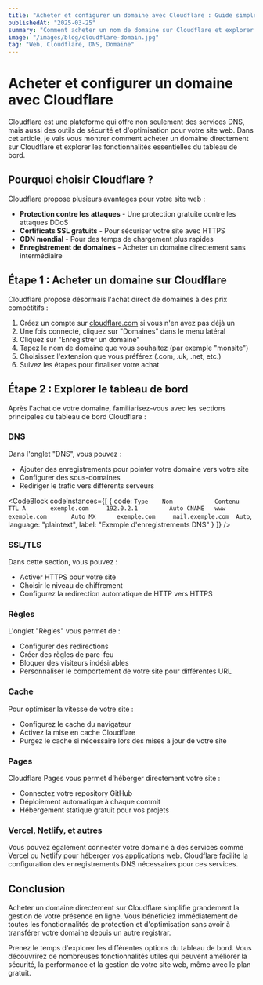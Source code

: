 ```yaml
---
title: "Acheter et configurer un domaine avec Cloudflare : Guide simple"
publishedAt: "2025-03-25"
summary: "Comment acheter un nom de domaine sur Cloudflare et explorer les fonctionnalités essentielles du tableau de bord."
image: "/images/blog/cloudflare-domain.jpg"
tag: "Web, Cloudflare, DNS, Domaine"
---
```


# Acheter et configurer un domaine avec Cloudflare

Cloudflare est une plateforme qui offre non seulement des services DNS, mais aussi des outils de sécurité et d'optimisation pour votre site web. Dans cet article, je vais vous montrer comment acheter un domaine directement sur Cloudflare et explorer les fonctionnalités essentielles du tableau de bord.

## Pourquoi choisir Cloudflare ?

Cloudflare propose plusieurs avantages pour votre site web :

- **Protection contre les attaques** - Une protection gratuite contre les attaques DDoS
- **Certificats SSL gratuits** - Pour sécuriser votre site avec HTTPS
- **CDN mondial** - Pour des temps de chargement plus rapides
- **Enregistrement de domaines** - Acheter un domaine directement sans intermédiaire

## Étape 1 : Acheter un domaine sur Cloudflare

Cloudflare propose désormais l'achat direct de domaines à des prix compétitifs :

1. Créez un compte sur [cloudflare.com](https://www.cloudflare.com) si vous n'en avez pas déjà un
2. Une fois connecté, cliquez sur "Domaines" dans le menu latéral
3. Cliquez sur "Enregistrer un domaine"
4. Tapez le nom de domaine que vous souhaitez (par exemple "monsite")
5. Choisissez l'extension que vous préférez (.com, .uk, .net, etc.)
6. Suivez les étapes pour finaliser votre achat

## Étape 2 : Explorer le tableau de bord

Après l'achat de votre domaine, familiarisez-vous avec les sections principales du tableau de bord Cloudflare :

### DNS

Dans l'onglet "DNS", vous pouvez :
- Ajouter des enregistrements pour pointer votre domaine vers votre site
- Configurer des sous-domaines
- Rediriger le trafic vers différents serveurs

<CodeBlock
  codeInstances={[
    {
      code: `Type    Nom            Contenu            TTL
A       exemple.com     192.0.2.1         Auto
CNAME   www             exemple.com       Auto
MX      exemple.com     mail.exemple.com  Auto`,
      language: "plaintext",
      label: "Exemple d'enregistrements DNS"
    }
  ]}
/>

### SSL/TLS

Dans cette section, vous pouvez :
- Activer HTTPS pour votre site
- Choisir le niveau de chiffrement
- Configurez la redirection automatique de HTTP vers HTTPS

### Règles

L'onglet "Règles" vous permet de :
- Configurer des redirections
- Créer des règles de pare-feu
- Bloquer des visiteurs indésirables
- Personnaliser le comportement de votre site pour différentes URL

### Cache

Pour optimiser la vitesse de votre site :
- Configurez le cache du navigateur
- Activez la mise en cache Cloudflare
- Purgez le cache si nécessaire lors des mises à jour de votre site

### Pages

Cloudflare Pages vous permet d'héberger directement votre site :
- Connectez votre repository GitHub
- Déploiement automatique à chaque commit
- Hébergement statique gratuit pour vos projets

### Vercel, Netlify, et autres

Vous pouvez également connecter votre domaine à des services comme Vercel ou Netlify pour héberger vos applications web. Cloudflare facilite la configuration des enregistrements DNS nécessaires pour ces services.

## Conclusion

Acheter un domaine directement sur Cloudflare simplifie grandement la gestion de votre présence en ligne. Vous bénéficiez immédiatement de toutes les fonctionnalités de protection et d'optimisation sans avoir à transférer votre domaine depuis un autre registrar.

Prenez le temps d'explorer les différentes options du tableau de bord. Vous découvrirez de nombreuses fonctionnalités utiles qui peuvent améliorer la sécurité, la performance et la gestion de votre site web, même avec le plan gratuit. 